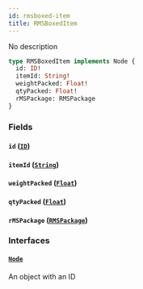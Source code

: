 ```yaml
---
id: rmsboxed-item
title: RMSBoxedItem
---
```


No description

```graphql
type RMSBoxedItem implements Node {
  id: ID!
  itemId: String!
  weightPacked: Float!
  qtyPacked: Float!
  rMSPackage: RMSPackage
}
```

### Fields

#### `id` ([`ID`](../../order-view-service/scalars/id))

#### `itemId` ([`String`](../../order-view-service/scalars/string))

#### `weightPacked` ([`Float`](../../order-view-service/scalars/float))

#### `qtyPacked` ([`Float`](../../order-view-service/scalars/float))

#### `rMSPackage` ([`RMSPackage`](../../order-view-service/objects/rmspackage))

### Interfaces

#### [`Node`](../../order-view-service/interfaces/node)

An object with an ID
